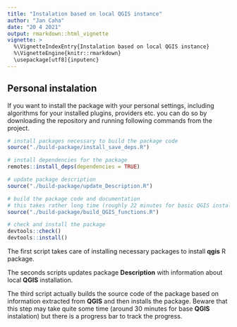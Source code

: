 ```yaml
---
title: "Instalation based on local QGIS instance"
author: "Jan Caha"
date: "20 4 2021"
output: rmarkdown::html_vignette
vignette: >
  %\VignetteIndexEntry{Instalation based on local QGIS instance}
  %\VignetteEngine{knitr::rmarkdown}
  \usepackage[utf8]{inputenc}
---
```


## Personal instalation

If you want to install the package with your personal settings, including algorithms for your installed plugins, providers etc. you can do so by downloading the repository and running following commands from the project.

```r
# install packages necessary to build the package code
source("./build-package/install_save_deps.R")

# install dependencies for the package
remotes::install_deps(dependencies = TRUE)

# update package description
source("./build-package/update_Description.R")

# build the package code and documentation
# this takes rather long time (roughly 22 minutes for basic QGIS installation)
source("./build-package/build_QGIS_functions.R")

# check and install the package
devtools::check()
devtools::install()
```

The first script takes care of installing necessary packages to install **qgis** R package.

The seconds scripts updates package **Description** with information about local **QGIS** installation.

The third script actually builds the source code of the package based on information extracted from **QGIS** and then installs the package. Beware that this step may take quite some time (around 30 minutes for base **QGIS** instalation) but there is a progress bar to track the progress.
